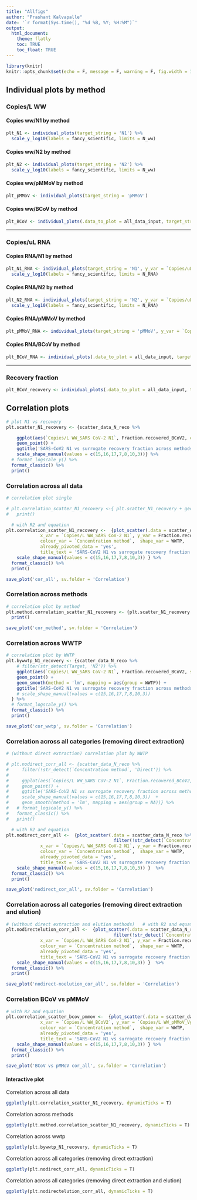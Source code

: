 ```yaml
---
title: "Allfigs"
author: "Prashant Kalvapalle"
date: '`r format(Sys.time(), "%d %B, %Y; %H:%M")`'
output: 
  html_document:
    theme: flatly
    toc: TRUE
    toc_float: TRUE
---
```



```r
library(knitr)
knitr::opts_chunk$set(echo = F, message = F, warning = F, fig.width = 12, fig.height = 4)

```

## Individual plots by method 

### Copies/L WW 

#### Copies ww/N1 by method
```r
plt_N1 <- individual_plots(target_string = 'N1') %>% 
  scale_y_log10(labels = fancy_scientific, limits = N_ww)
```

#### Copies ww/N2 by method
```r
plt_N2 <- individual_plots(target_string = 'N2') %>% 
  scale_y_log10(labels = fancy_scientific, limits = N_ww)
```

#### Copies ww/pMMoV by method
```r
plt_pMMoV <- individual_plots(target_string = 'pMMoV')
```

#### Copies ww/BCoV by method
```r
plt_BCoV <- individual_plots(.data_to_plot = all_data_input, target_string = 'BCoV')
```

--------------------------------------------------------------------------------------

### Copies/uL RNA

#### Copies RNA/N1 by method
```r
plt_N1_RNA <- individual_plots(target_string = 'N1', y_var = `Copies/uL RNA`) %>% 
  scale_y_log10(labels = fancy_scientific, limits = N_RNA)
```

#### Copies RNA/N2 by method
```r
plt_N2_RNA <- individual_plots(target_string = 'N2', y_var = `Copies/uL RNA`) %>% 
  scale_y_log10(labels = fancy_scientific, limits = N_RNA)
```


#### Copies RNA/pMMoV by method
```r
plt_pMMoV_RNA <- individual_plots(target_string = 'pMMoV', y_var = `Copies/uL RNA`)
```


#### Copies RNA/BCoV by method
```r
plt_BCoV_RNA <- individual_plots(.data_to_plot = all_data_input, target_string = 'BCoV', y_var = `Copies/uL RNA`)
```

--------------------------------------------------------------------------------------
### Recovery fraction
```r
plt_BCoV_recovery <- individual_plots(.data_to_plot = all_data_input, target_string = 'BCoV', y_var = Fraction.recovered)
```


## Correlation plots

```r

# plot N1 vs recovery
plt.scatter_N1_recovery <- {scatter_data_N_reco %>% 

    ggplot(aes(`Copies/L WW_SARS CoV-2 N1`, Fraction.recovered_BCoV2, colour = `Concentration method`,  shape = WWTP)) + 
    geom_point() +
    ggtitle('SARS-CoV2 N1 vs surrogate recovery fraction across methods') + 
    scale_shape_manual(values = c(15,16,17,7,8,10,3))} %>% 
  # format_logscale_y() %>%
  format_classic() %>% 
  print()

```

### Correlation across all data
```r

# correlation plot single

# plt.correlation_scatter_N1_recovery <-{ plt.scatter_N1_recovery + geom_smooth(method = 'lm', mapping = aes(group = NA))} %>% 
#   print()

  # with R2 and equation
plt.correlation_scatter_N1_recovery <-  {plot_scatter(.data = scatter_data_N_reco,
             x_var = `Copies/L WW_SARS CoV-2 N1`, y_var = Fraction.recovered_BCoV2,
             colour_var = `Concentration method`,  shape_var = WWTP,
             already_pivoted_data = 'yes',
             title_text = 'SARS-CoV2 N1 vs surrogate recovery fraction across methods') + 
    scale_shape_manual(values = c(15,16,17,7,8,10,3)) } %>% 
  format_classic() %>% 
  print()

save_plot('cor_all', sv.folder = 'Correlation')

```

### Correlation across methods
```r

# correlation plot by method
plt.method.correlation_scatter_N1_recovery <- {plt.scatter_N1_recovery + geom_smooth(method = 'lm', mapping = aes(group = `Concentration method`))} %>% 
  print()

save_plot('cor_method', sv.folder = 'Correlation')

```

### Correlation across WWTP
```r

# correlation plot by WWTP
plt.bywwtp_N1_recovery <- {scatter_data_N_reco %>% 
    # filter(str_detect(Target, 'N2')) %>% 
    ggplot(aes(`Copies/L WW_SARS CoV-2 N1`, Fraction.recovered_BCoV2, shape = `Concentration method`,  colour = WWTP)) + 
    geom_point() +
    geom_smooth(method = 'lm', mapping = aes(group = WWTP)) +
    ggtitle('SARS-CoV2 N1 vs surrogate recovery fraction across methods') #+ 
    # scale_shape_manual(values = c(15,16,17,7,8,10,3))
  } %>%
  # format_logscale_y() %>%
  format_classic() %>% 
  print()

save_plot('cor_wwtp', sv.folder = 'Correlation')

```

### Correlation across all categories (removing direct extraction)
```r

# (without direct extraction) correlation plot by WWTP

# plt.nodirect_corr_all <- {scatter_data_N_reco %>% 
#     filter(!str_detect(`Concentration method`, 'Direct')) %>% 
#     
#     ggplot(aes(`Copies/L WW_SARS CoV-2 N1`, Fraction.recovered_BCoV2, colour = `Concentration method`,  shape = WWTP)) + 
#     geom_point() +
#     ggtitle('SARS-CoV2 N1 vs surrogate recovery fraction across methods') + 
#     scale_shape_manual(values = c(15,16,17,7,8,10,3))  +
#     geom_smooth(method = 'lm', mapping = aes(group = NA))} %>% 
#   # format_logscale_y() %>%
#   format_classic() %>% 
#   print()

  # with R2 and equation
plt.nodirect_corr_all <-  {plot_scatter(.data = scatter_data_N_reco %>% 
                                         filter(!str_detect(`Concentration method`, 'Direct')),
             x_var = `Copies/L WW_SARS CoV-2 N1`, y_var = Fraction.recovered_BCoV2,
             colour_var = `Concentration method`,  shape_var = WWTP,
             already_pivoted_data = 'yes',
             title_text = 'SARS-CoV2 N1 vs surrogate recovery fraction across methods') + 
    scale_shape_manual(values = c(15,16,17,7,8,10,3)) }  %>% 
  format_classic() %>% 
  print()

save_plot('nodirect_cor_all', sv.folder = 'Correlation')

```


### Correlation across all categories (removing direct extraction and elution)
```r

# (without direct extraction and elution methods)   # with R2 and equation
plt.nodirectelution_corr_all <-  {plot_scatter(.data = scatter_data_N_reco %>% 
                                         filter(!str_detect(`Concentration method`, 'Direct|Elution')),
             x_var = `Copies/L WW_SARS CoV-2 N1`, y_var = Fraction.recovered_BCoV2,
             colour_var = `Concentration method`,  shape_var = WWTP,
             already_pivoted_data = 'yes',
             title_text = 'SARS-CoV2 N1 vs surrogate recovery fraction across methods') + 
    scale_shape_manual(values = c(15,16,17,7,8,10,3)) }  %>% 
  format_classic() %>% 
  print()

save_plot('nodirect-noelution_cor_all', sv.folder = 'Correlation')

```

### Correlation BCoV vs pMMoV
```r

# with R2 and equation
plt.correlation_scatter_bcov_pmmov <-  {plot_scatter(.data = scatter_data_N_reco,
             x_var = `Copies/L WW_BCoV2`, y_var = `Copies/L WW_pMMoV_Vgp1`,
             colour_var = `Concentration method`,  shape_var = WWTP,
             already_pivoted_data = 'yes',
             title_text = 'SARS-CoV2 N1 vs surrogate recovery fraction across methods') + 
    scale_shape_manual(values = c(15,16,17,7,8,10,3)) } %>% 
  format_classic() %>% 
  print()

save_plot('BCoV vs pMMoV cor_all', sv.folder = 'Correlation')

```


#### Interactive plot

Correlation across all data
```r
ggplotly(plt.correlation_scatter_N1_recovery, dynamicTicks = T)

```

Correlation across methods
```r
ggplotly(plt.method.correlation_scatter_N1_recovery, dynamicTicks = T)

```

Correlation across wwtp
```r
ggplotly(plt.bywwtp_N1_recovery, dynamicTicks = T)

```

Correlation across all categories (removing direct extraction)
```r
ggplotly(plt.nodirect_corr_all, dynamicTicks = T)

```

Correlation across all categories (removing direct extraction and elution)
```r
ggplotly(plt.nodirectelution_corr_all, dynamicTicks = T)

```
